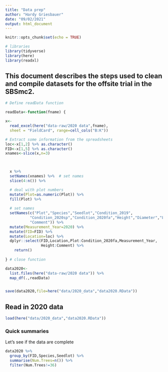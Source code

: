 ```yaml
---
title: "Data prep"
author: "Hardy Griesbauer"
date: "09/02/2021"
output: html_document
---
```


```r
knitr::opts_chunk$set(echo = TRUE)

# libraries
library(tidyverse)
library(here)
library(readxl)

```

## This document describes the steps used to clean and compile datasets for the offsite trial in the SBSmc2.

```r

# Define readData function

readData<-function(fname) {

x<-
  read_excel(here("data-raw/2020 data",fname), 
  sheet = "FieldCard", range=cell_cols("B:K")) 

# Extract some information from the spreadsheets
loc<-x[1,2] %>% as.character()
FID<-x[1,5] %>% as.character()  
xnames<-slice(x,n=3)
  


  x %>% 
  setNames(xnames) %>%  # set names
  slice(4:n()) %>% 

  # deal with plot numbers
  mutate(Plot=as.numeric(Plot)) %>%   
  fill(Plot) %>% 
  
  # set names
  setNames(c("Plot","Species","Seedlot","Condition_2019",
           "Condition_2020sp","Condition_2020fa","Height","Diameter","Leader",
           "Comment")) %>% 
  mutate(Measurement_Year=2020) %>% 
  mutate(FID=FID) %>% 
  mutate(Location=loc) %>% 
  dplyr::select(FID,Location,Plot:Condition_2020fa,Measurement_Year,
                Height:Comment) %>% 
    return()
  
} # close function

data2020<-
  list.files(here("data-raw/2020 data")) %>% 
  map_df(.,readData)


save(data2020,file=here("data/2020_data","data2020.RData"))


```

## Read in 2020 data

```r

load(here("data/2020_data","data2020.RData"))

```

### Quick summaries
Let's see if the data are complete

```r

data2020 %>% 
  group_by(FID,Species,Seedlot) %>% 
  summarise(Num.Trees=n()) %>% 
  filter(Num.Trees!=36)


```


